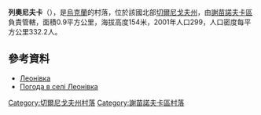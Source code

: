 {{coord|52|15|25|N|32|50|39|E|scale:100000|display=title}}

'''列奧尼夫卡'''（{{lang-uk|Леонівка}}），是[[烏克蘭|烏克蘭]]的村落，位於該國北部[[切爾尼戈夫州|切爾尼戈夫州]]，由[[謝苗諾夫卡區|謝苗諾夫卡區]]負責管轄，面積0.9平方公里，海拔高度154米，2001年人口299，人口密度每平方公里332.2人。

==參考資料==
* [http://w1.c1.rada.gov.ua/pls/z7502/A005?rdat1=28.03.2014&rf7571=41086 Леонівка]{{dead link|date=2017年11月 |bot=InternetArchiveBot |fix-attempted=yes }}
* [http://weather.in.ua/ua/chernigovskaja/13259 Погода в селі Леонівка] {{Wayback|url=http://weather.in.ua/ua/chernigovskaja/13259 |date=20111220100120 }}

[[Category:切爾尼戈夫州村落|Category:切爾尼戈夫州村落]]
[[Category:謝苗諾夫卡區村落|Category:謝苗諾夫卡區村落]]


{{Chernihiv-geo-stub}}